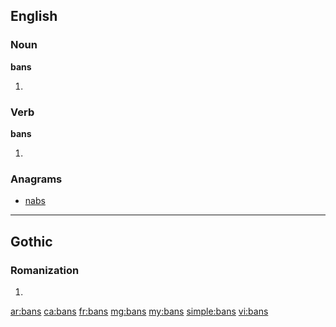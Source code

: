 ==English==

===Noun===
'''bans'''

# {{plural of|ban}}

===Verb===
'''bans'''

# {{third-person singular of|ban}}

===Anagrams===
* [[nabs#English|nabs]]

----

==Gothic==

===Romanization===
{{got-rom}}

# {{got-romanization of|𐌱𐌰𐌽𐍃}}

[[ar:bans]]
[[ca:bans]]
[[fr:bans]]
[[mg:bans]]
[[my:bans]]
[[simple:bans]]
[[vi:bans]]
